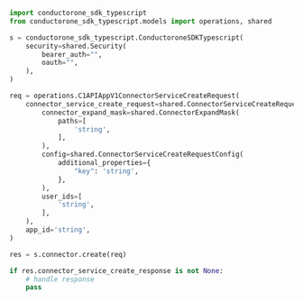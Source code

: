 ```python Create.py
import conductorone_sdk_typescript
from conductorone_sdk_typescript.models import operations, shared

s = conductorone_sdk_typescript.ConductoroneSDKTypescript(
    security=shared.Security(
        bearer_auth="",
        oauth="",
    ),
)

req = operations.C1APIAppV1ConnectorServiceCreateRequest(
    connector_service_create_request=shared.ConnectorServiceCreateRequest(
        connector_expand_mask=shared.ConnectorExpandMask(
            paths=[
                'string',
            ],
        ),
        config=shared.ConnectorServiceCreateRequestConfig(
            additional_properties={
                "key": 'string',
            },
        ),
        user_ids=[
            'string',
        ],
    ),
    app_id='string',
)

res = s.connector.create(req)

if res.connector_service_create_response is not None:
    # handle response
    pass
```
